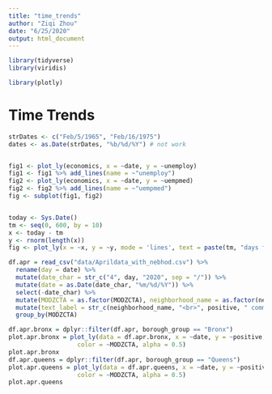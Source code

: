 ```yaml
---
title: "time_trends"
author: "Ziqi Zhou"
date: "6/25/2020"
output: html_document
---
```


```r
library(tidyverse)
library(viridis)

library(plotly)
```

# Time Trends

```r
strDates <- c("Feb/5/1965", "Feb/16/1975")
dates <- as.Date(strDates, "%b/%d/%Y") # not work


fig1 <- plot_ly(economics, x = ~date, y = ~unemploy)
fig1 <- fig1 %>% add_lines(name = ~"unemploy")
fig2 <- plot_ly(economics, x = ~date, y = ~uempmed)
fig2 <- fig2 %>% add_lines(name = ~"uempmed")
fig <- subplot(fig1, fig2)


today <- Sys.Date()
tm <- seq(0, 600, by = 10)
x <- today - tm
y <- rnorm(length(x))
fig <- plot_ly(x = ~x, y = ~y, mode = 'lines', text = paste(tm, "days from today"))
```

```r
df.apr = read_csv("data/Aprildata_with_nebhod.csv") %>% 
  rename(day = date) %>% 
  mutate(date_char = str_c("4", day, "2020", sep = "/")) %>% 
  mutate(date = as.Date(date_char, "%m/%d/%Y")) %>% 
  select(-date_char) %>% 
  mutate(MODZCTA = as.factor(MODZCTA), neighborhood_name = as.factor(neighborhood_name)) %>% 
  mutate(text_label = str_c(neighborhood_name, "<br>", positive, " commulative cases and ", newcases_apr_day, " new cases in ", MODZCTA)) %>%
  group_by(MODZCTA)
```

```r
df.apr.bronx = dplyr::filter(df.apr, borough_group == "Bronx")
plot.apr.bronx = plot_ly(data = df.apr.bronx, x = ~date, y = ~positive, type = "scatter", mode = "lines", text = ~text_label,
                   color = ~MODZCTA, alpha = 0.5)
plot.apr.bronx
df.apr.queens = dplyr::filter(df.apr, borough_group == "Queens")
plot.apr.queens = plot_ly(data = df.apr.queens, x = ~date, y = ~positive, type = "scatter", mode = "lines", text = ~text_label,
                   color = ~MODZCTA, alpha = 0.5)
plot.apr.queens
```

